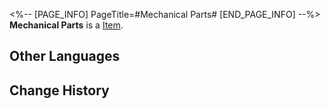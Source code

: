 <%-- [PAGE_INFO]
PageTitle=#Mechanical Parts#
[END_PAGE_INFO] --%>
{{Item Infobox
|title       = Mechanical Parts
|id          = 140119
|image       = Item Mechanical Parts.png
|type        = 
|invCategory = Missions
|rarity      = 3
|effect      = 
|description = Common mechanical parts used everywhere.
}}
{{Description|1=''"The prospectors say this is the specialty of corners and gaps. It kinda makes sense..."''}}
'''Mechanical Parts''' is a [[Item]].

==Other Languages==
{{Other Languages
|en   = Mechanical Parts
|zhs  = 机械零件
|zht  = 機械零件
|ja   = 機械のパーツ
|ko   = 기계 부속품
|es   = Componentes mecánicos
|fr   = Pièces mécaniques
|ru   = Механическая деталь
|th   = ชิ้นส่วนเครื่องจักร
|vi   = Linh Kiện Máy Móc
|de   = Mechanische Teile
|id   = Suku Cadang Mekanik
|pt   = Peças Mecânicas
}}

==Change History==
{{Change History|2.0}}